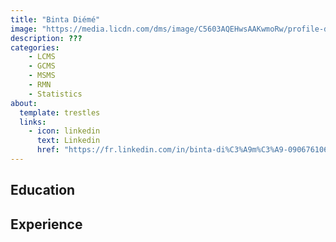 ---
title: "Binta Diémé"
image: "https://media.licdn.com/dms/image/C5603AQEHwsAAKwmoRw/profile-displayphoto-shrink_200_200/0/1574098911686?e=2147483647&v=beta&t=UmErCeOzQnfOAsp-05HJstNSZ5Vf4l9GtkTXH6wpFI4"
description: ???
categories: 
    - LCMS
    - GCMS
    - MSMS
    - RMN
    - Statistics
about:
  template: trestles
  links: 
    - icon: linkedin
      text: Linkedin
      href: "https://fr.linkedin.com/in/binta-di%C3%A9m%C3%A9-090676106"
---

## Education

## Experience
